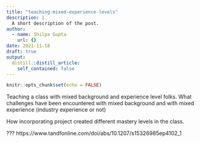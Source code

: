 ```yaml
---
title: "teaching-mixed-experience-levels"
description: |
  A short description of the post.
author:
  - name: Shilpa Gupta
    url: {}
date: 2021-11-18
draft: true
output:
  distill::distill_article:
    self_contained: false
---
```



```r
knitr::opts_chunk$set(echo = FALSE)
```

Teaching a class with mixed background and experience level folks. What challenges have been encountered with mixed background and with mixed experience (industry experience or not)

How incorporating project created different mastery levels in the class.

???
https://www.tandfonline.com/doi/abs/10.1207/s15326985ep4102_1